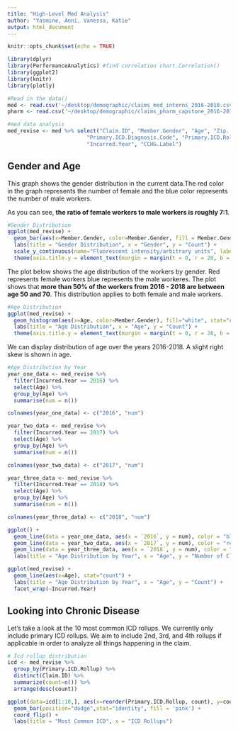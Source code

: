 ```yaml
---
title: "High-Level Med Analysis"
author: "Yasmine, Anni, Vanessa, Katie"
output: html_document
---
```


```r
knitr::opts_chunk$set(echo = TRUE)

library(dplyr)
library(PerformanceAnalytics) #find correlation chart.Correlation()
library(ggplot2)
library(knitr)
library(plotly)

#Read in the data()
med <- read.csv('~/desktop/demographic/claims_med_interns_2016-2018.csv')
pharm <- read.csv('~/desktop/demographic/claims_pharm_capstone_2016-2018.csv')

#med data analysis
med_revise <- med %>% select("Claim.ID", "Member.Gender", "Age", "Zip..5.digit.", 
                         "Primary.ICD.Diagnosis.Code", "Primary.ICD.Rollup",
                         "Incurred.Year", "CCHG.Label")

```

## Gender and Age
This graph shows the gender distribution in the current data.The red color in the graph represents the number of female and the blue color represents the number of male workers.

As you can see, __the ratio of female workers to male workers is roughly 7:1__.

```r
#Gender Distribution
ggplot(med_revise) + 
  geom_bar(aes(x=Member.Gender, color=Member.Gender, fill = Member.Gender)) +
  labs(title = "Gender Distribution", x = "Gender", y = "Count") +
  scale_y_continuous(name="Fluorescent intensity/arbitrary units", labels = scales::comma) +
  theme(axis.title.y = element_text(margin = margin(t = 0, r = 20, b = 0, l = 0)))
```

The plot below shows the age distribution of the workers by gender. Red represents female workers blue represents the male workeres. The plot shows that __more than 50% of the workers from 2016 - 2018 are between age 50 and 70__. This distribution applies to both female and male workers.

```r
#Age Distribution
ggplot(med_revise) + 
  geom_histogram(aes(x=Age, color=Member.Gender), fill="white", stat="count") +
  labs(title = "Age Distribution", x = "Age", y = "Count") +
  theme(axis.title.y = element_text(margin = margin(t = 0, r = 20, b = 0, l = 0)))
```

We can display distribution of age over the years 2016-2018. A slight right skew is shown in age.

```r
#Age Distribution by Year
year_one_data <- med_revise %>% 
  filter(Incurred.Year == 2016) %>%  
  select(Age) %>% 
  group_by(Age) %>% 
  summarise(num = n())

colnames(year_one_data) <- c("2016", "num")

year_two_data <- med_revise %>% 
  filter(Incurred.Year == 2017) %>%  
  select(Age) %>% 
  group_by(Age) %>% 
  summarise(num = n())

colnames(year_two_data) <- c("2017", "num")

year_three_data <- med_revise %>% 
  filter(Incurred.Year == 2018) %>% 
  select(Age) %>% 
  group_by(Age) %>% 
  summarise(num = n())

colnames(year_three_data) <- c("2018", "num")

ggplot() + 
  geom_line(data = year_one_data, aes(x = `2016`, y = num), color = "blue") +
  geom_line(data = year_two_data, aes(x = `2017`, y = num), color = "red") +
  geom_line(data = year_three_data, aes(x = `2018`, y = num), color = "black") +
  labs(title = "Age Distribution by Year", x = "Age", y = "Number of Claims")

ggplot(med_revise) + 
  geom_line(aes(x=Age), stat="count") +
  labs(title = "Age Distribution by Year", x = "Age", y = "Count") +
  facet_wrap(~Incurred.Year)
```


## Looking into Chronic Disease

Let's take a look at the 10 most common ICD rollups. We currently only include primary ICD rollups. We aim to include 2nd, 3rd, and 4th rollups if applicable in order to analyze all things happening in the claim.

```r
# Icd rollup distribution
icd <- med_revise %>% 
  group_by(Primary.ICD.Rollup) %>% 
  distinct(Claim.ID) %>% 
  summarize(count=n()) %>% 
  arrange(desc(count))

ggplot(data=icd[1:10,], aes(x=reorder(Primary.ICD.Rollup, count), y=count)) +
  geom_bar(position="dodge",stat="identity", fill = 'pink') + 
  coord_flip() +
  labs(title = "Most Common ICD", x = "ICD Rollups")

```